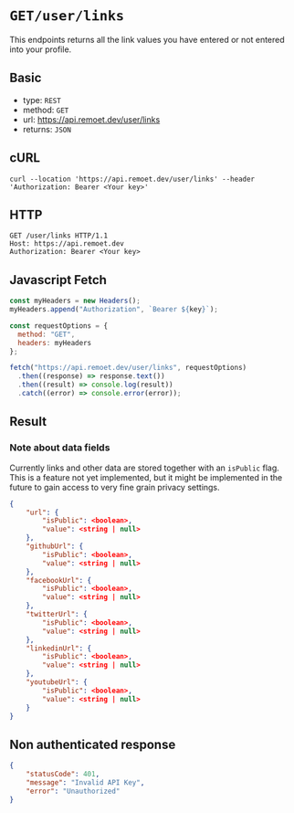 
<CldOgImage
  src="blog/logo"
  alt="og image"
  width="2400"
  height="1200"
  title="Fully remote companies hiring engineers in 2024 - remoet.dev"
/>

# `GET/user/links`

This endpoints returns all the link values you have entered or not entered into your profile.

## Basic
- type: `REST`
- method: `GET`
- url: https://api.remoet.dev/user/links
- returns: `JSON`

## cURL
```curl
curl --location 'https://api.remoet.dev/user/links' --header 'Authorization: Bearer <Your key>'
```

## HTTP
```http
GET /user/links HTTP/1.1
Host: https://api.remoet.dev
Authorization: Bearer <Your key>
```

## Javascript Fetch
```javascript
const myHeaders = new Headers();
myHeaders.append("Authorization", `Bearer ${key}`);

const requestOptions = {
  method: "GET",
  headers: myHeaders
};

fetch("https://api.remoet.dev/user/links", requestOptions)
  .then((response) => response.text())
  .then((result) => console.log(result))
  .catch((error) => console.error(error));
```

## Result
### Note about data fields
Currently links and other data are stored together with an `isPublic` flag. This is a feature not yet implemented, 
but it might be implemented in the future to gain access to very fine grain privacy settings.

```json
{
    "url": {
        "isPublic": <boolean>,
        "value": <string | null>
    },
    "githubUrl": {
        "isPublic": <boolean>,
        "value": <string | null>
    },
    "facebookUrl": {
        "isPublic": <boolean>,
        "value": <string | null>
    },
    "twitterUrl": {
        "isPublic": <boolean>,
        "value": <string | null>
    },
    "linkedinUrl": {
        "isPublic": <boolean>,
        "value": <string | null>
    },
    "youtubeUrl": {
        "isPublic": <boolean>,
        "value": <string | null>
    }
}
```

## Non authenticated response
```json
{
    "statusCode": 401,
    "message": "Invalid API Key",
    "error": "Unauthorized"
}
```